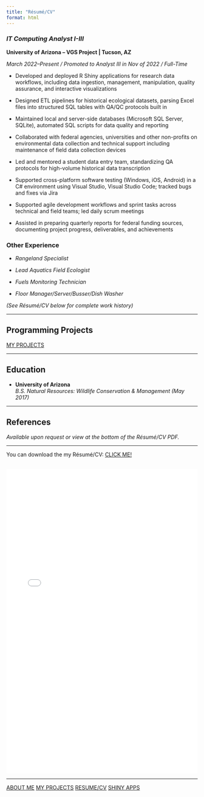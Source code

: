 ```yaml
---
title: "Résumé/CV"
format: html
---
```


### *IT Computing Analyst I-III*

**University of Arizona -- VGS Project \| Tucson, AZ**

*March 2022--Present / Promoted to Analyst III in Nov of 2022 / Full-Time*

-   Developed and deployed R Shiny applications for research data workflows, including data ingestion, management, manipulation, quality assurance, and interactive visualizations

-   Designed ETL pipelines for historical ecological datasets, parsing Excel files into structured SQL tables with QA/QC protocols built in

-   Maintained local and server-side databases (Microsoft SQL Server, SQLite), automated SQL scripts for data quality and reporting

-   Collaborated with federal agencies, universities and other non-profits on environmental data collection and technical support including maintenance of field data collection devices

-    Led and mentored a student data entry team, standardizing QA protocols for high-volume historical data transcription

-   Supported cross-platform software testing (Windows, iOS, Android) in a C# environment using Visual Studio, Visual Studio Code; tracked bugs and fixes via Jira

-   Supported agile development workflows and sprint tasks across technical and field teams; led daily scrum meetings

-   Assisted in preparing quarterly reports for federal funding sources, documenting project progress, deliverables, and achievements

### Other Experience

-   *Rangeland Specialist*

-   *Lead Aquatics Field Ecologist*

-   *Fuels Monitoring Technician*

-   *Floor Manager/Server/Busser/Dish Washer*

*(See Résumé/CV below for complete work history)*

------------------------------------------------------------------------

## Programming Projects

<a href="projects.qmd" class="card card-projects">MY PROJECTS</a>

------------------------------------------------------------------------

## Education

-   **University of Arizona**\
    *B.S. Natural Resources: Wildlife Conservation & Management (May 2017)*

------------------------------------------------------------------------

## References

*Available upon request or view at the bottom of the Résumé/CV PDF.*

------------------------------------------------------------------------

You can download the my Résumé/CV: [CLICK ME!](assets/Gilbert_ResumeCV.pdf){.btn}

<iframe src="assets/Gilbert_ResumeCV.pdf#view=fitH" width="100%" height="800px" style="border: none; margin-top: 1rem;">

This browser does not support PDFs. Please download the PDF to view it: <a href="assets/Gilbert_ResumeCV.pdf">Download Résumé</a>.

</iframe>

------------------------------------------------------------------------

::: card-container

<a> </a> <a href="about.qmd" class="card card-about">ABOUT ME</a> <a href="projects.qmd" class="card card-projects">MY PROJECTS</a> <a href="resume.qmd" class="card card-resume">RESUME/CV</a> <a href="dashboards.qmd" class="card card-visualizations">SHINY APPS</a>
:::